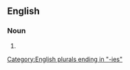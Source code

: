 ==English==

===Noun===
{{head|en|noun plural form}}

# {{plural of|infrequency|lang=en}}

[[Category:English plurals ending in "-ies"]]